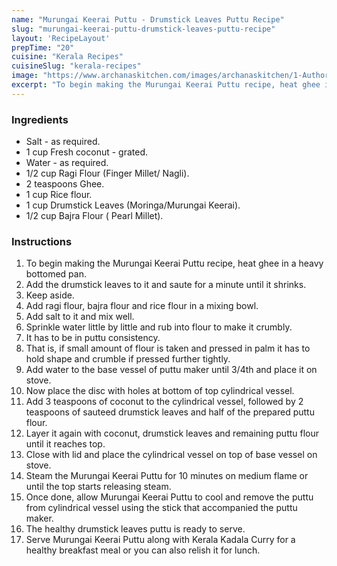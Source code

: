 ---
name: "Murungai Keerai Puttu - Drumstick Leaves Puttu Recipe"
slug: "murungai-keerai-puttu-drumstick-leaves-puttu-recipe"
layout: 'RecipeLayout'
prepTime: "20"
cuisine: "Kerala Recipes"
cuisineSlug: "kerala-recipes"
image: "https://www.archanaskitchen.com/images/archanaskitchen/1-Author/swathynandhini/DRUMSTICK_LEAVES_PUTTU_1600.jpg"
excerpt: "To begin making the Murungai Keerai Puttu recipe, heat ghee in a heavy bottomed pan"
---

### Ingredients

- Salt - as required.
- 1 cup Fresh coconut - grated.
- Water - as required.
- 1/2 cup Ragi Flour (Finger Millet/ Nagli).
- 2 teaspoons Ghee.
- 1 cup Rice flour.
- 1 cup Drumstick Leaves (Moringa/Murungai Keerai).
- 1/2 cup Bajra Flour ( Pearl Millet).

### Instructions

1. To begin making the Murungai Keerai Puttu recipe, heat ghee in a heavy bottomed pan.
1. Add the drumstick leaves to it and saute for a minute until it shrinks.
1. Keep aside.
1. Add ragi flour, bajra flour and rice flour in a mixing bowl.
1. Add salt to it and mix well.
1. Sprinkle water little by little and rub into flour to make it crumbly.
1. It has to be in puttu consistency.
1. That is, if small amount of flour is taken and pressed in palm it has to hold shape and crumble if pressed further tightly.
1. Add water to the base vessel of puttu maker until 3/4th and place it on stove.
1. Now place the disc with holes at bottom of top cylindrical vessel.
1. Add 3 teaspoons of coconut to the cylindrical vessel, followed by 2 teaspoons of sauteed drumstick leaves and half of the prepared puttu flour.
1. Layer it again with coconut, drumstick leaves and remaining puttu flour until it reaches top.
1. Close with lid and place the cylindrical vessel on top of base vessel on stove.
1. Steam the Murungai Keerai Puttu for 10 minutes on medium flame or until the top starts releasing steam.
1. Once done, allow Murungai Keerai Puttu to cool and remove the puttu from cylindrical vessel using the stick that accompanied the puttu maker.
1. The healthy drumstick leaves puttu is ready to serve.
1. Serve Murungai Keerai Puttu along with Kerala Kadala Curry for a healthy breakfast meal or you can also relish it for lunch.
